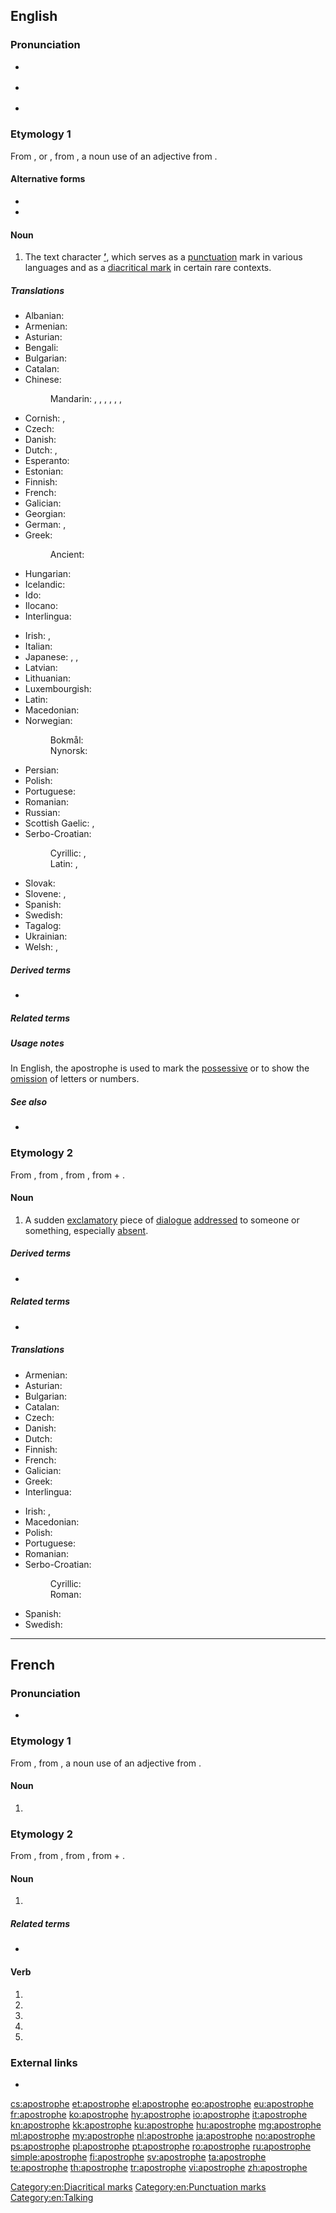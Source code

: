 {{also|Apostrophe|apostrophé}}
==English==
{{was wotd|2007|February|13}}

===Pronunciation===
* {{a|RP}} {{IPA|/əˈpɒs.tɹə.fi/|lang=en}}
* {{a|US}} {{IPA|/əˈpɑːs.tɹə.fi/|lang=en}}
* {{audio|en-us-apostrophe.ogg|Audio (US)|lang=en}}

===Etymology 1===
From {{etyl|fr|en}} {{m|fr|apostrophe}}, or {{etyl|la|en}} {{m|la|apostrophus}}, from {{etyl|grc|en}} {{m|grc|ἀπόστροφος||accent of elision}}, a noun use of an adjective from {{m|grc|ἀποστρέφω||I turn away}}.

====Alternative forms====
* {{l|en|apostrophë}}
* {{l|en|apostrophy}}

====Noun====
{{en-noun}}

# {{lb|en|orthography}} The text character '''[[’]]''', which serves as a [[punctuation]] mark in various languages and as a [[diacritical mark]] in certain rare contexts.

=====Translations=====
{{trans-top|the character ’}}
* Albanian: {{t+|sq|apostrof|m}}
* Armenian: {{t+|hy|ապաթարց}}
* Asturian: {{t|ast|apóstrofu|m}}
* Bengali: {{t|bn|ঊর্ধকমা|sc=Beng}}
* Bulgarian: {{t+|bg|апостроф|m}}
* Catalan: {{t|ca|apòstrof|m}}
* Chinese:
*: Mandarin: {{t+|cmn|省略符號|sc=Hani}}, {{t+|cmn|省略符号|tr=shěnglüè fúhào|sc=Hani}}, {{t|cmn|隔音符號|sc=Hani}}, {{t|cmn|隔音符号|tr=géyīn fúhào|sc=Hani}}, {{t|cmn|省字符|tr=shěngzìfú|sc=Hani}}, {{t|cmn|單引號|sc=Hani}}, {{t|cmn|单引号|tr=dānyǐnhào|sc=Hani}}
* Cornish: {{t|kw|kollverk|m}}, {{t|kw|kollverkys|m-p}}
* Czech: {{t+|cs|apostrof|m}}
* Danish: {{t|da|apostrof}}
* Dutch: {{t|nl|weglatingsteken|n}}, {{t+|nl|apostrof|f}}
* Esperanto: {{t+|eo|apostrofo}}
* Estonian: {{t|et|ülakoma}}
* Finnish: {{t+|fi|heittomerkki}}
* French: {{t+|fr|apostrophe|f}}
* Galician: {{t|gl|apóstrofo|m}}
* Georgian: {{t|ka|აპოსტროფი}}
* German: {{t+|de|Apostroph|m}}, {{t|de|Hochkomma|n}}
* Greek: {{t+|el|απόστροφος|f}}
*: Ancient: {{t|grc|ἀπόστροφος|f}}
* Hungarian: {{t+|hu|aposztróf}}
* Icelandic: {{t|is|úrfellingarmerki|n}}
* Ido: {{t+|io|apostrofo}}
* Ilocano: {{t|ilo|tuldek}}
* Interlingua: {{t|ia|apostropho}}
{{trans-mid}}
* Irish: {{t|ga|uaschamóg|f}}, {{t|ga|apastróf|f}}
* Italian: {{t+|it|apostrofo|m}}
* Japanese: {{t+|ja|アポストロフィー|tr=aposutorofī}}, {{t+|ja|アポストロフ|tr=aposutorofu}}, {{t|ja|省略符号|tr=しょうりゃくふごう, shōryaku fugō}}
* Latvian: {{t|lv|apostrofs|m}}
* Lithuanian: {{t|lt|apostrofa|m}}
* Luxembourgish: {{t|lb|Apostroph|m}}
* Latin: {{t|la|apostrophus|f}}
* Macedonian: {{t|mk|апостроф|m|tr=apostrof}}
* Norwegian:
*: Bokmål: {{t|no|apostrof|m}}
*: Nynorsk: {{t|nn|apostrof|m}}
* Persian: {{t+|fa|آپوستروف|tr=âpostrof|sc=fa-Arab}}
* Polish: {{t+|pl|apostrof|m}}
* Portuguese: {{t+|pt|apóstrofo|m}}
* Romanian: {{t+|ro|apostrof|n}}
* Russian: {{t+|ru|апо́стро́ф|m}}
* Scottish Gaelic: {{t|gd|ascair|m}}, {{t|gd|asgair|m}}
* Serbo-Croatian:
*: Cyrillic: {{t|sh|апостроф|m}}, {{t|sh|изоставник|m}}
*: Latin: {{t+|sh|apostrof|m}}, {{t+|sh|izostavnik|m}}
* Slovak: {{t|sk|apostrof|m}}
* Slovene: {{t+|sl|opuščaj|m}}, {{t+|sl|apostrof|m}}
* Spanish: {{t+|es|apóstrofo|m}}
* Swedish: {{t+|sv|apostrof}}
* Tagalog: {{t|tl|kudlit}}
* Ukrainian: {{t+|uk|апостроф|m|tr=apostrof}}
* Welsh: {{t|cy|collnod|m}}, {{t|cy|sillgoll|f}}
{{trans-bottom}}

=====Derived terms=====
* {{l|en|greengrocer's apostrophe}}

=====Related terms=====
{{punctuation}}

=====Usage notes=====
In English, the apostrophe is used to mark the [[possessive]] or to show the [[omission]] of letters or numbers.

=====See also=====
* {{projectlink|wikipedia}}

===Etymology 2===
From {{etyl|la|en}} {{m|la|apostrophe}}, from {{etyl|grc|en}} {{m|grc|ἀποστροφή}}, from {{m|grc|ἀποστρέφω||I turn away}}, from {{m|grc|ἀπό}} + {{m|grc|στρέφω||I turn}}.

====Noun====
{{en-noun}}

# {{lb|en|rhetoric}} A sudden [[exclamatory]] piece of [[dialogue]] [[addressed]] to someone or something, especially [[absent]].

=====Derived terms=====
* {{l|en|apostrophically}}

=====Related terms=====
* {{l|en|catastrophe}}

=====Translations=====
{{trans-top|sudden piece of dialogue}}
* Armenian: {{t+|hy|ապաթարց}}
* Asturian: {{t|ast|apóstrofe|f}}
* Bulgarian: {{t+|bg|апостроф}}
* Catalan: {{t|ca|apòstrofe|m}}
* Czech: {{t|cs|apostrofa}}
* Danish: {{t|da|apostrofe|c}}
* Dutch: {{t+|nl|apostrof|f}}
* Finnish: {{t+|fi|apostrofi}}
* French: {{t+|fr|apostrophe|f}}
* Galician: {{t|gl|apóstrofe|f}}
* Greek: {{t+|el|αποστροφή|f}}
* Interlingua: {{t|ia|apostrophe}}
{{trans-mid}}
* Irish: {{t|ga|aitheasc|m}}, {{t|ga|apastróf|f}}
* Macedonian: {{t|mk|апострофа|f|tr=аpostrófa}}
* Polish: {{t|pl|apostrofa|f}}
* Portuguese: {{t+|pt|apóstrofe|f}}
* Romanian: {{t+|ro|apostrof|n}}
* Serbo-Croatian:
*: Cyrillic: {{t|sh|апострофа|f}}
*: Roman: {{t+|sh|apostrofa|f}}
* Spanish: {{t+|es|apóstrofe|m|f}}
* Swedish: {{t+|sv|apostrof}}
{{trans-bottom}}

[[Category:en:Diacritical marks]]
[[Category:en:Punctuation marks]]
[[Category:en:Talking]]

----

==French==

===Pronunciation===
* {{audio|Fr-apostrophe.ogg|Audio|lang=fr}}

===Etymology 1===
From {{etyl|la|fr}} {{m|la|apostrophus}}, from {{etyl|grc|fr}} {{m|grc|ἀπόστροφος||accent of elision}}, a noun use of an adjective from {{m|grc|ἀποστρέφω||I turn away}}.

====Noun====
{{fr-noun|f}}

# {{lb|fr|orthography}} {{l|en|apostrophe}}

===Etymology 2===
From {{etyl|la|fr}} {{m|la|apostrophe}}, from {{etyl|grc|fr}} {{m|grc|ἀποστροφή}}, from {{m|grc|ἀποστρέφω||I turn away}}, from {{m|grc|ἀπό}} + {{m|grc|στρέφω||I turn}}.

====Noun====
{{fr-noun|f}}

# {{lb|fr|rhetoric}} {{l|en|apostrophe}}

=====Related terms=====
* {{l|fr|apostropher}}

====Verb====
{{fr-verb-form}}

# {{inflection of|apostropher||1|s|pres|indc|lang=fr}}
# {{inflection of|apostropher||3|s|pres|indc|lang=fr}}
# {{inflection of|apostropher||1|s|pres|subj|lang=fr}}
# {{inflection of|apostropher||1|s|pres|subj|lang=fr}}
# {{inflection of|apostropher||2|s|impr|lang=fr}}

===External links===
* {{R:TLFi}}

[[cs:apostrophe]]
[[et:apostrophe]]
[[el:apostrophe]]
[[eo:apostrophe]]
[[eu:apostrophe]]
[[fr:apostrophe]]
[[ko:apostrophe]]
[[hy:apostrophe]]
[[io:apostrophe]]
[[it:apostrophe]]
[[kn:apostrophe]]
[[kk:apostrophe]]
[[ku:apostrophe]]
[[hu:apostrophe]]
[[mg:apostrophe]]
[[ml:apostrophe]]
[[my:apostrophe]]
[[nl:apostrophe]]
[[ja:apostrophe]]
[[no:apostrophe]]
[[ps:apostrophe]]
[[pl:apostrophe]]
[[pt:apostrophe]]
[[ro:apostrophe]]
[[ru:apostrophe]]
[[simple:apostrophe]]
[[fi:apostrophe]]
[[sv:apostrophe]]
[[ta:apostrophe]]
[[te:apostrophe]]
[[th:apostrophe]]
[[tr:apostrophe]]
[[vi:apostrophe]]
[[zh:apostrophe]]